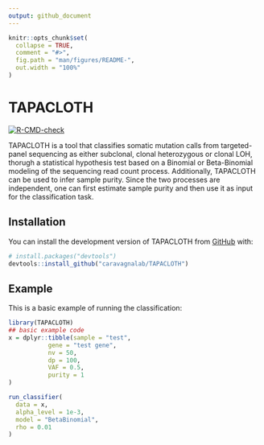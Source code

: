 ```yaml
---
output: github_document
---
```


<!-- README.md is generated from README.Rmd. Please edit that file -->

```r
knitr::opts_chunk$set(
  collapse = TRUE,
  comment = "#>",
  fig.path = "man/figures/README-",
  out.width = "100%"
)
```

# TAPACLOTH

<!-- badges: start -->
[![R-CMD-check](https://github.com/caravagnalab/TAPACLOTH/actions/workflows/R-CMD-check.yaml/badge.svg)](https://github.com/caravagnalab/TAPACLOTH/actions/workflows/R-CMD-check.yaml)
<!-- badges: end -->

TAPACLOTH is a tool that classifies somatic mutation calls from
    targeted-panel sequencing as either subclonal, clonal heterozygous or clonal 
    LOH, thorugh a statistical hypothesis test based on a Binomial or Beta-Binomial 
    modeling of the sequencing read count process. Additionally, 
    TAPACLOTH can be used to infer sample purity. 
    Since the two processes are independent, one can first estimate sample purity
    and then use it as input for the classification task.

## Installation

You can install the development version of TAPACLOTH from [GitHub](https://github.com/) with:

``` r
# install.packages("devtools")
devtools::install_github("caravagnalab/TAPACLOTH")
```

## Example

This is a basic example of running the classification:

```r
library(TAPACLOTH)
## basic example code
x = dplyr::tibble(sample = "test",
           gene = "test gene",
           nv = 50,
           dp = 100,
           VAF = 0.5,
           purity = 1
)

run_classifier(
  data = x,
  alpha_level = 1e-3,
  model = "BetaBinomial",
  rho = 0.01
)
```
